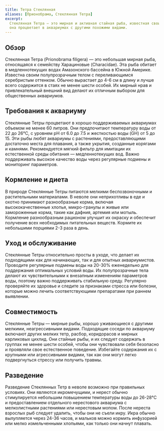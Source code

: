 ```yaml
---
title: Тетра Стеклянная
aliases: [Прионобрама, Стеклянная Тетра]
excerpt:
  Стеклянная Тетра — это мирная и активная стайная рыба, известная своим полупрозрачным телом. Родом из Южной Америки,
  она процветает в аквариумах с другими похожими видами.
---
```


## Обзор

Стеклянная Тетра (Prionobrama filigera) — это небольшая мирная рыба, относящаяся к семейству Харациновые (Characidae).
Эта рыба обитает в медленнотекущих водах Амазонского бассейна в Южной Америке. Известна своим полупрозрачным телом с
переливающимся серебристым оттенком. Обычно вырастает до 4-6 см в длину и лучше всего содержится в стаях не менее шести
особей. Их мирный нрав и привлекательный внешний вид делают их отличным выбором для общественных аквариумов.

## Требования к аквариуму

Стеклянные Тетры процветают в хорошо поддерживаемых аквариумах объемом не менее 60 литров. Они предпочитают температуру
воды от 22 до 26°C, с уровнем pH от 6.0 до 7.5 и жесткостью воды (GH) от 5 до 15. Эти рыбы любят аквариумы с растениями,
предоставляющими достаточно места для плавания, а также укрытия, созданные корягами и камнями. Рекомендуется мягкий
фильтр для имитации их естественной среды обитания — медленнотекущих вод. Важно поддерживать высокое качество воды через
регулярные подмены и мониторинг параметров.

## Кормление и диета

В природе Стеклянные Тетры питаются мелкими беспозвоночными и растительными материалами. В неволе они неприхотливы в еде
и охотно принимают разнообразные корма, включая высококачественные хлопья, микро-гранулы и живые или замороженные корма,
такие как дафния, артемия или мотыль. Кормление разнообразным рационом улучшит их окраску и обеспечит получение всех
необходимых питательных веществ. Кормите их небольшими порциями 2-3 раза в день.

## Уход и обслуживание

Стеклянные Тетры относительно просты в уходе, что делает их подходящими как для начинающих, так и для опытных
аквариумистов. Проводите регулярные подмены воды на 20-30% еженедельно для поддержания оптимальных условий воды. Их
полупрозрачные тела делают их чувствительными к внезапным изменениям параметров воды, поэтому важно поддерживать
стабильную среду. Регулярно проверяйте их здоровье и следите за признаками стресса или болезни, которые можно лечить
соответствующими препаратами при раннем выявлении.

## Совместимость

Стеклянные Тетры — мирные рыбы, хорошо уживающиеся с другими мелкими, неагрессивными видами. Подходящие соседи по
аквариуму включают других мелких тетр, расбор, коридорасов и мирных карликовых цихлид. Они стайные рыбы, и их следует
содержать в группах не менее шести особей, чтобы они чувствовали себя безопасно и проявляли свое естественное поведение.
Избегайте содержания их с крупными или агрессивными видами, так как они могут легко подвергнуться стрессу или получить
травмы.

## Разведение

Разведение Стеклянных Тетр в неволе возможно при правильных условиях. Они являются икромечущими, и нерест обычно
стимулируется небольшим повышением температуры воды до 26-28°C и предоставлением отдельного нерестового аквариума с
мелколистными растениями или нерестовым мопом. После нереста взрослых рыб следует удалить, чтобы они не съели икру. Икра
обычно вылупляется через 24-36 часов, и мальков можно кормить инфузорией или мелко измельченными хлопьями, как только
они начнут плавать.

